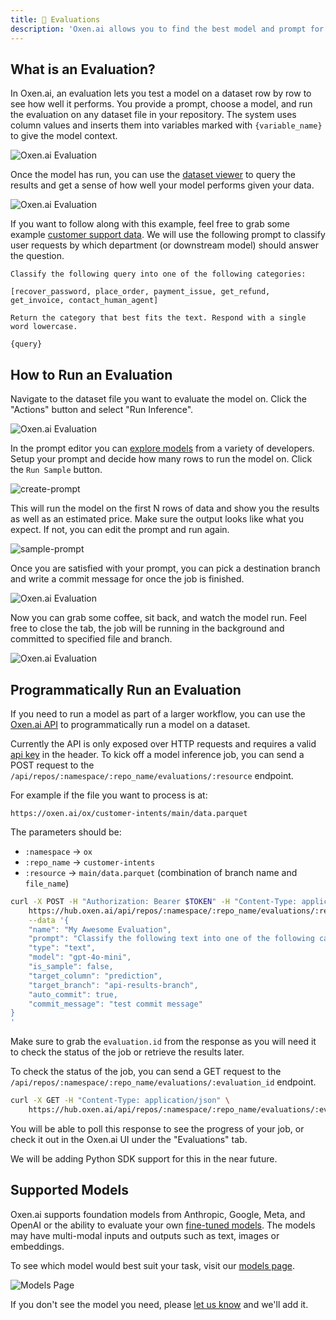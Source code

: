 ```yaml
---
title: 🔬 Evaluations
description: 'Oxen.ai allows you to find the best model and prompt for your use case.'
---
```


## What is an Evaluation?

In Oxen.ai, an evaluation lets you test a model on a dataset row by row to see how well it performs. You provide a prompt, choose a model, and run the evaluation on any dataset file in your repository. The system uses column values and inserts them into variables marked with `{variable_name}` to give the model context.

<img alt="Oxen.ai Evaluation" className="rounded-xl" src="/images/evaluations/prompt_progress.png" />

Once the model has run, you can use the [dataset viewer](/features/datasets) to query the results and get a sense of how well your model performs given your data. 

<img alt="Oxen.ai Evaluation" className="rounded-xl" src="/images/evaluations/text2sql.png" />

If you want to follow along with this example, feel free to grab some example [customer support data](https://www.oxen.ai/datasets/Bitext-Customer-Support-Intent/file/main/test.jsonl). We will use the following prompt to classify user requests by which department (or downstream model) should answer the question.

```
Classify the following query into one of the following categories:

[recover_password, place_order, payment_issue, get_refund, get_invoice, contact_human_agent]

Return the category that best fits the text. Respond with a single word lowercase.

{query}
```

## How to Run an Evaluation

Navigate to the dataset file you want to evaluate the model on. Click the "Actions" button and select "Run Inference".
 
<img alt="Oxen.ai Evaluation" className="rounded-xl" src="/images/evaluations/run_inference_dataset.png" />

In the prompt editor you can [explore models](https://www.oxen.ai/ai/models) from a variety of developers. Setup your prompt and decide how many rows to run the model on. Click the `Run Sample` button. 

<img alt="create-prompt" className="rounded-xl" src="/images/evaluations/select_model.png" />

This will run the model on the first N rows of data and show you the results as well as an estimated price. Make sure the output looks like what you expect. If not, you can edit the prompt and run again.

<img alt="sample-prompt" className="rounded-xl" src="/images/evaluations/sample_results.png" />

Once you are satisfied with your prompt, you can pick a destination branch and write a commit message for once the job is finished.

<img alt="Oxen.ai Evaluation" className="rounded-xl" src="/images/evaluations/save_results.png" />

Now you can grab some coffee, sit back, and watch the model run. Feel free to close the tab, the job will be running in the background and committed to specified file and branch.

<img alt="Oxen.ai Evaluation" className="rounded-xl" src="/images/evaluations/prompt_progress.png" />

## Programmatically Run an Evaluation

If you need to run a model as part of a larger workflow, you can use the [Oxen.ai API](/http-api) to programmatically run a model on a dataset.

Currently the API is only exposed over HTTP requests and requires a valid [api key](/getting-started/python#obtain-auth-token) in the header. To kick off a model inference job, you can send a POST request to the `/api/repos/:namespace/:repo_name/evaluations/:resource` endpoint.

For example if the file you want to process is at:

`https://oxen.ai/ox/customer-intents/main/data.parquet`

The parameters should be:

* `:namespace` -> `ox`
* `:repo_name` -> `customer-intents`
* `:resource` -> `main/data.parquet` (combination of branch name and `file_name`)

```bash
curl -X POST -H "Authorization: Bearer $TOKEN" -H "Content-Type: application/json" \
    https://hub.oxen.ai/api/repos/:namespace/:repo_name/evaluations/:resource \
    --data '{
    "name": "My Awesome Evaluation",
    "prompt": "Classify the following text into one of the following categories: [intent_1, intent_2, intent_3]\n{my_text_column_name}",
    "type": "text",
    "model": "gpt-4o-mini",
    "is_sample": false,
    "target_column": "prediction",
    "target_branch": "api-results-branch",
    "auto_commit": true,
    "commit_message": "test commit message"
}
'
```

Make sure to grab the `evaluation.id` from the response as you will need it to check the status of the job or retrieve the results later.

To check the status of the job, you can send a GET request to the `/api/repos/:namespace/:repo_name/evaluations/:evaluation_id` endpoint.

```bash
curl -X GET -H "Content-Type: application/json" \
    https://hub.oxen.ai/api/repos/:namespace/:repo_name/evaluations/:evaluation_id
```

You will be able to poll this response to see the progress of your job, or check it out in the Oxen.ai UI under the "Evaluations" tab.

<Note>We will be adding Python SDK support for this in the near future.</Note>

## Supported Models

Oxen.ai supports foundation models from Anthropic, Google, Meta, and OpenAI or the ability to evaluate your own [fine-tuned models](/getting-started/fine_tuning). The models may have multi-modal inputs and outputs such as text, images or embeddings.

To see which model would best suit your task, visit our [models page](https://www.oxen.ai/explore/models).

<img alt="Models Page" className="rounded-xl" src="/images/chat/models_page.png" />

If you don't see the model you need, please [let us know](https://discord.gg/s3tBEn7Ptg) and we'll add it.

